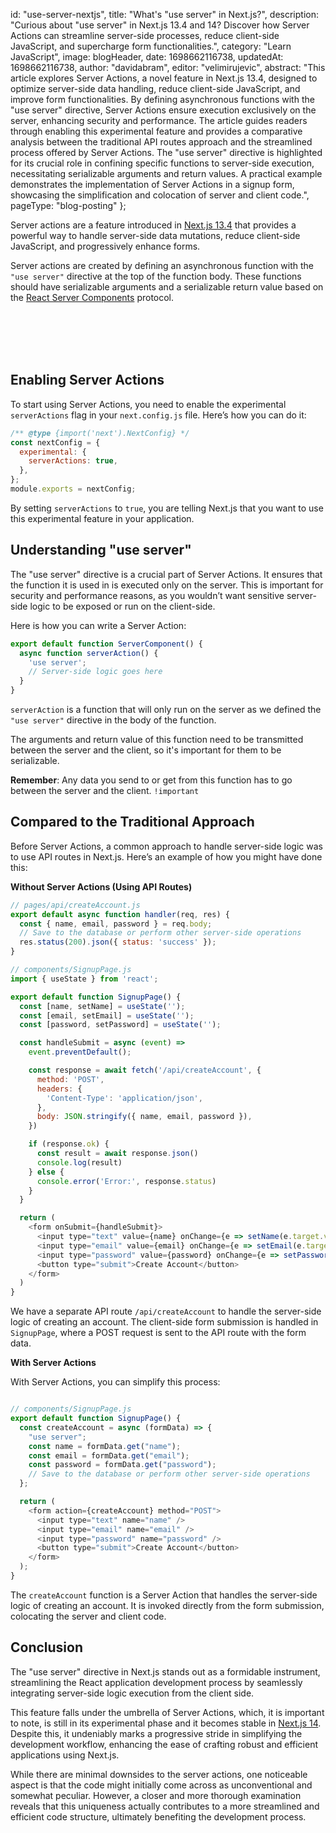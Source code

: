 
  id: "use-server-nextjs",
  title:
    "What's \"use server\" in Next.js?",
  description:
    "Curious about \"use server\" in Next.js 13.4 and 14? Discover how Server Actions can streamline server-side processes, reduce client-side JavaScript, and supercharge form functionalities.",
  category: "Learn JavaScript",
  image: blogHeader,
  date: 1698662116738,
  updatedAt: 1698662116738,
  author: "davidabram",
  editor: "velimirujevic",
  abstract:
    "This article explores Server Actions, a novel feature in Next.js 13.4, designed to optimize server-side data handling, reduce client-side JavaScript, and improve form functionalities. By defining asynchronous functions with the \"use server\" directive, Server Actions ensure execution exclusively on the server, enhancing security and performance. The article guides readers through enabling this experimental feature and provides a comparative analysis between the traditional API routes approach and the streamlined process offered by Server Actions. The \"use server\" directive is highlighted for its crucial role in confining specific functions to server-side execution, necessitating serializable arguments and return values. A practical example demonstrates the implementation of Server Actions in a signup form, showcasing the simplification and colocation of server and client code.",
  pageType: "blog-posting"
};

Server actions are a feature introduced in [Next.js 13.4](https://nextjs.org/blog/next-13-4) that provides a powerful way to handle server-side data mutations, reduce client-side JavaScript, and progressively enhance forms.

Server actions are created by defining an asynchronous function with the `"use server"` directive at the top of the function body. These functions should have serializable arguments and a serializable return value based on the [React Server Components](https://nextjs.org/docs/app/building-your-application/rendering/server-components) protocol.

<br />
<br />

<ContentTable tocData={props.toc} />

<br />
<br />


## Enabling Server Actions

To start using Server Actions, you need to enable the experimental `serverActions` flag in your `next.config.js` file. Here’s how you can do it:

```javascript
/** @type {import('next').NextConfig} */
const nextConfig = {
  experimental: {
    serverActions: true,
  },
};
module.exports = nextConfig;
```

By setting `serverActions` to `true`, you are telling Next.js that you want to use this experimental feature in your application.

## Understanding "use server"

The "use server" directive is a crucial part of Server Actions. It ensures that the function it is used in is executed only on the server. This is important for security and performance reasons, as you wouldn’t want sensitive server-side logic to be exposed or run on the client-side.

Here is how you can write a Server Action:

```javascript
export default function ServerComponent() {
  async function serverAction() {
    'use server';
    // Server-side logic goes here
  }
}
```

`serverAction` is a function that will only run on the server as we defined the `"use server"` directive in the body of the function. 

The arguments and return value of this function need to be transmitted between the server and the client, so it's important for them to be serializable.

**Remember**: Any data you send to or get from this function has to go between the server and the client. `!important`



## Compared to the Traditional Approach

Before Server Actions, a common approach to handle server-side logic was to use API routes in Next.js. Here’s an example of how you might have done this:

**Without Server Actions (Using API Routes)**

```javascript
// pages/api/createAccount.js
export default async function handler(req, res) {
  const { name, email, password } = req.body;
  // Save to the database or perform other server-side operations
  res.status(200).json({ status: 'success' });
}

// components/SignupPage.js
import { useState } from 'react';

export default function SignupPage() {
  const [name, setName] = useState('');
  const [email, setEmail] = useState('');
  const [password, setPassword] = useState('');

  const handleSubmit = async (event) =>
    event.preventDefault();

    const response = await fetch('/api/createAccount', {
      method: 'POST',
      headers: {
        'Content-Type': 'application/json',
      },
      body: JSON.stringify({ name, email, password }),
    })

    if (response.ok) {
      const result = await response.json()
      console.log(result)
    } else {
      console.error('Error:', response.status)
    }
  }

  return (
    <form onSubmit={handleSubmit}>
      <input type="text" value={name} onChange={e => setName(e.target.value)} />
      <input type="email" value={email} onChange={e => setEmail(e.target.value)} />
      <input type="password" value={password} onChange={e => setPassword(e.target.value)} />
      <button type="submit">Create Account</button>
    </form>
  )
}
```

We have a separate API route `/api/createAccount` to handle the server-side logic of creating an account. The client-side form submission is handled in `SignupPage`, where a POST request is sent to the API route with the form data.

**With Server Actions**

With Server Actions, you can simplify this process:

```javascript

// components/SignupPage.js
export default function SignupPage() {
  const createAccount = async (formData) => {
    "use server";
    const name = formData.get("name");
    const email = formData.get("email");
    const password = formData.get("password");
    // Save to the database or perform other server-side operations
  };

  return (
    <form action={createAccount} method="POST">
      <input type="text" name="name" />
      <input type="email" name="email" />
      <input type="password" name="password" />
      <button type="submit">Create Account</button>
    </form>
  );
}
```

The `createAccount` function is a Server Action that handles the server-side logic of creating an account. It is invoked directly from the form submission, colocating the server and client code.

## Conclusion

The "use server" directive in Next.js stands out as a formidable instrument, streamlining the React application development process by seamlessly integrating server-side logic execution from the client side. 

This feature falls under the umbrella of Server Actions, which, it is important to note, is still in its experimental phase and it becomes stable in [Next.js 14](https://nextjs.org/blog/next-14). Despite this, it undeniably marks a progressive stride in simplifying the development workflow, enhancing the ease of crafting robust and efficient applications using Next.js. 

While there are minimal downsides to the server actions, one noticeable aspect is that the code might initially come across as unconventional and somewhat peculiar. However, a closer and more thorough examination reveals that this uniqueness actually contributes to a more streamlined and efficient code structure, ultimately benefiting the development process.

